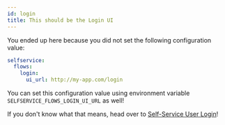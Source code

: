 ```yaml
---
id: login
title: This should be the Login UI
---
```


You ended up here because you did not set the following configuration value:

```yaml title="path/to/kratos/config.yml
selfservice:
  flows:
    login:
      ui_url: http://my-app.com/login
```

You can set this configuration value using environment variable
`SELFSERVICE_FLOWS_LOGIN_UI_URL` as well!

If you don't know what that means, head over to
[Self-Service User Login](../self-service/flows/user-login.mdx)!
